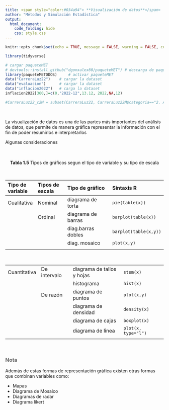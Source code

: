 ```yaml
---
title: <span style="color:#034a94"> **Visualización de datos**</span>
author: "Métodos y Simulación Estadística"
output:
  html_document:
    code_folding: hide
    css: style.css
---
```


```r
knitr::opts_chunk$set(echo = TRUE, message = FALSE, warning = FALSE, comment = NA)

library(tidyverse)

# cargar paqueteMET
# devtools::install_github("dgonxalex80/paqueteMET") # descarga de paqueteMET
library(paqueteMETODOS)     # activar paqueteMET
data("CarreraLuz22")    # cargar la dataset
data("evaluacion")      # cargar la dataset
data("inflacion2022")   # carga la dataset
inflacion2022[360,]=c(0,"2022-12",13.12, 2022,NA,12)

#CarreraLuz22_c2M = subset(CarreraLuz22, CarreraLuz22M$categoria=="2. Abierta")
```

</br>


La visualización de datos es una de las partes más importantes del análisis de datos, que permite de manera gráfica representar la información con el fin de poder resumirlos e interpretarlos 


Algunas consideraciones

<br/><br/>
<center>
**Tabla 1.5** Tipos de gráficos segun el tipo de variable y su tipo de escala
</center>

<br/>

|Tipo de variable | Tipos de escala  |  Tipo de gráfico            |  Sintaxis R            | 
|:----------------|:-----------------|:----------------------------|:-----------------------|
| Cualitativa     | Nominal          |  diagrama de torta          |  `pie(table(x))`       |
|                 | Ordinal          |  diagrama de barras         |  `barplot(table(x))`   |
|                 |                  |  diag.barras dobles         |  `barplot(table(x,y))` |
|                 |                  |  diag. mosaico              |  `plot(x,y)`           |
|                 |                  |                             |                        |

<br/>

|                 |                  |                             |                        |
|:----------------|:-----------------|:----------------------------|:-----------------------|
|Cuantitativa     | De intervalo     |  diagrama de tallos y hojas | `stem(x)`              |
|                 |                  |  histograma                 | `hist(x)`              | 
|                 | De razón         |  diagrama de puntos         | `plot(x,y)`            |
|                 |                  |  diagrama de densidad       | `density(x)`           |
|                 |                  |  diagrama de cajas          | `boxplot(x)`           |
|                 |                  |  diagrama de linea          | `plot(x, type="l")`    |
|                 |                  |                             |                        |

<br/>

<div class="content-box-gray">
### <span style="color:#686868">**Nota**</span> 

Además de estas formas de representación gráfica existen otras formas que combinan variables como:

+ Mapas
+ Diagrama de Mosaico
+ Diagramas de radar
+ Diagrama likert
</div>


<br/><br/>






